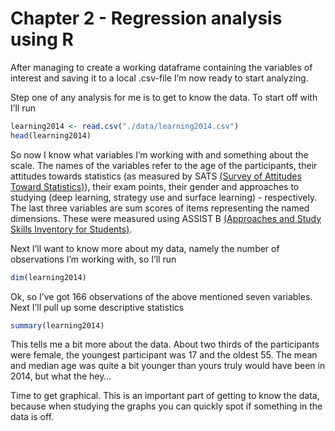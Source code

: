 # Chapter 2 - Regression analysis using R

<!--- Describe your work and results clearly. 
- Assume the reader has an introductory course level understanding of writing and reading R code as well as statistical methods
- Assume the reader has no previous knowledge of your data or the more advanced methods you are using  -->

After managing to create a working dataframe containing the variables of interest and saving it to a local .csv-file I'm now ready to start analyzing.

Step one of any analysis for me is to get to know the data. To start off with I'll run
```r
learning2014 <- read.csv("./data/learning2014.csv")
head(learning2014)
```
So now I know what variables I'm working with and something about the scale. The names of the variables refer to the age of the participants, their attitudes towards statistics (as measured by SATS [(Survey of Attitudes Toward Statistics)](http://www.evaluationandstatistics.com/)), their exam points, their gender and approaches to studying (deep learning, strategy use and surface learning) - respectively. The last three variables are sum scores of items representing the named dimensions. These were measured using ASSIST B [(Approaches and Study Skills Inventory for Students)](http://www.etl.tla.ed.ac.uk/questionnaires/ASSIST.pdf).

Next I'll want to know more about my data, namely the number of observations I'm working with, so I'll run
```r
dim(learning2014)
```
Ok, so I've got 166 observations of the above mentioned seven variables. Next I'll pull up some descriptive statistics
```r
summary(learning2014)
```
This tells me a bit more about the data. About two thirds of the participants were female, the youngest participant was 17 and the oldest 55. The mean and median age was quite a bit younger than yours truly would have been in 2014, but what the hey...

Time to get graphical. This is an important part of getting to know the data, because when studying the graphs you can quickly spot if something in the data is off.